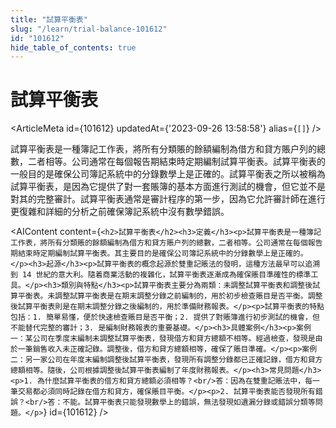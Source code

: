 ```yaml
---
title: "試算平衡表"
slug: "/learn/trial-balance-101612"
id: "101612"
hide_table_of_contents: true
---
```



# 試算平衡表

<ArticleMeta id={101612} updatedAt={'2023-09-26 13:58:58'} alias={`[]`} />
<div className='border-solid border-b border-t-0 my-4 border-[var(--ifm-color-gray-300)]' />

試算平衡表是一種簿記工作表，將所有分類賬的餘額編制為借方和貸方賬户列的總數，二者相等。公司通常在每個報告期結束時定期編制試算平衡表。試算平衡表的一般目的是確保公司簿記系統中的分錄數學上是正確的。試算平衡表之所以被稱為試算平衡表，是因為它提供了對一套賬簿的基本方面進行測試的機會，但它並不是對其的完整審計。試算平衡表通常是審計程序的第一步，因為它允許審計師在進行更復雜和詳細的分析之前確保簿記系統中沒有數學錯誤。

<AIContent content={`<h2>試算平衡表</h2><h3>定義</h3><p>試算平衡表是一種簿記工作表，將所有分類賬的餘額編制為借方和貸方賬户列的總數，二者相等。公司通常在每個報告期結束時定期編制試算平衡表。其主要目的是確保公司簿記系統中的分錄數學上是正確的。</p><h3>起源</h3><p>試算平衡表的概念起源於雙重記賬法的發明，這種方法最早可以追溯到 14 世紀的意大利。隨着商業活動的複雜化，試算平衡表逐漸成為確保賬目準確性的標準工具。</p><h3>類別與特點</h3><p>試算平衡表主要分為兩類：未調整試算平衡表和調整後試算平衡表。未調整試算平衡表是在期末調整分錄之前編制的，用於初步檢查賬目是否平衡。調整後試算平衡表則是在期末調整分錄之後編制的，用於準備財務報表。</p><p>試算平衡表的特點包括：1. 簡單易懂，便於快速檢查賬目是否平衡；2. 提供了對賬簿進行初步測試的機會，但不能替代完整的審計；3. 是編制財務報表的重要基礎。</p><h3>具體案例</h3><p>案例一：某公司在季度末編制未調整試算平衡表，發現借方和貸方總額不相等。經過檢查，發現是由於一筆銷售收入未正確記錄。調整後，借方和貸方總額相等，確保了賬目準確。</p><p>案例二：另一家公司在年度末編制調整後試算平衡表，發現所有調整分錄都已正確記錄，借方和貸方總額相等。隨後，公司根據調整後試算平衡表編制了年度財務報表。</p><h3>常見問題</h3><p>1. 為什麼試算平衡表的借方和貸方總額必須相等？<br/>答：因為在雙重記賬法中，每一筆交易都必須同時記錄在借方和貸方，確保賬目平衡。</p><p>2. 試算平衡表能否發現所有錯誤？<br/>答：不能。試算平衡表只能發現數學上的錯誤，無法發現如遺漏分錄或錯誤分類等問題。</p>`} id={101612} />

